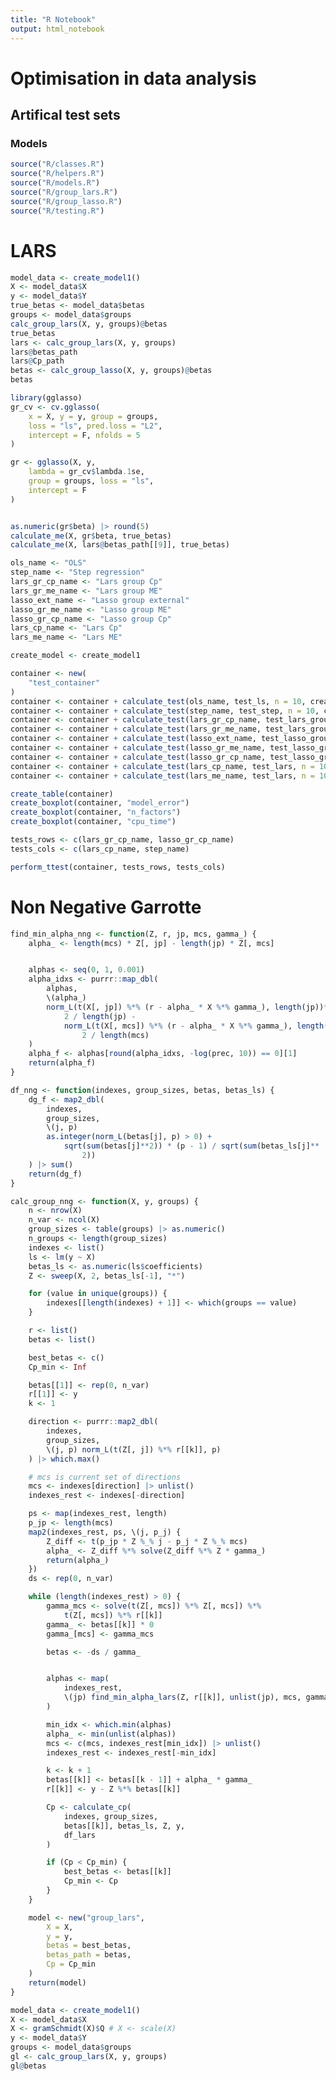 ```yaml
---
title: "R Notebook"
output: html_notebook
---
```


# Optimisation in data analysis

## Artifical test sets

### Models

```r

source("R/classes.R")
source("R/helpers.R")
source("R/models.R")
source("R/group_lars.R")
source("R/group_lasso.R")
source("R/testing.R")


```


# LARS

```r

model_data <- create_model1()
X <- model_data$X
y <- model_data$Y
true_betas <- model_data$betas
groups <- model_data$groups
calc_group_lars(X, y, groups)@betas
true_betas
lars <- calc_group_lars(X, y, groups)
lars@betas_path
lars@Cp_path
betas <- calc_group_lasso(X, y, groups)@betas
betas

library(gglasso)
gr_cv <- cv.gglasso(
    x = X, y = y, group = groups,
    loss = "ls", pred.loss = "L2",
    intercept = F, nfolds = 5
)

gr <- gglasso(X, y,
    lambda = gr_cv$lambda.1se,
    group = groups, loss = "ls",
    intercept = F
)


as.numeric(gr$beta) |> round(5)
calculate_me(X, gr$beta, true_betas)
calculate_me(X, lars@betas_path[[9]], true_betas)

ols_name <- "OLS"
step_name <- "Step regression"
lars_gr_cp_name <- "Lars group Cp"
lars_gr_me_name <- "Lars group ME"
lasso_ext_name <- "Lasso group external"
lasso_gr_me_name <- "Lasso group ME"
lasso_gr_cp_name <- "Lasso group Cp"
lars_cp_name <- "Lars Cp"
lars_me_name <- "Lars ME"

create_model <- create_model1

container <- new(
    "test_container"
)
container <- container + calculate_test(ols_name, test_ls, n = 10, create_model)
container <- container + calculate_test(step_name, test_step, n = 10, create_model)
container <- container + calculate_test(lars_gr_cp_name, test_lars_group, n = 10, create_model, result_indicator = "cp")
container <- container + calculate_test(lars_gr_me_name, test_lars_group, n = 10, create_model, result_indicator = "me")
container <- container + calculate_test(lasso_ext_name, test_lasso_group_library, n = 10, create_model)
container <- container + calculate_test(lasso_gr_me_name, test_lasso_group, n = 10, create_model, result_indicator = "me")
container <- container + calculate_test(lasso_gr_cp_name, test_lasso_group, n = 10, create_model, result_indicator = "cp")
container <- container + calculate_test(lars_cp_name, test_lars, n = 10, create_model, result_indicator = "cp")
container <- container + calculate_test(lars_me_name, test_lars, n = 10, create_model, result_indicator = "me")

create_table(container)
create_boxplot(container, "model_error")
create_boxplot(container, "n_factors")
create_boxplot(container, "cpu_time")

tests_rows <- c(lars_gr_cp_name, lasso_gr_cp_name)
tests_cols <- c(lars_cp_name, step_name)

perform_ttest(container, tests_rows, tests_cols)

```

# Non Negative Garrotte

```r

find_min_alpha_nng <- function(Z, r, jp, mcs, gamma_) {
    alpha_ <- length(mcs) * Z[, jp] - length(jp) * Z[, mcs]


    alphas <- seq(0, 1, 0.001)
    alpha_idxs <- purrr::map_dbl(
        alphas,
        \(alpha_)
        norm_L(t(X[, jp]) %*% (r - alpha_ * X %*% gamma_), length(jp))**
            2 / length(jp) -
            norm_L(t(X[, mcs]) %*% (r - alpha_ * X %*% gamma_), length(mcs))**
                2 / length(mcs)
    )
    alpha_f <- alphas[round(alpha_idxs, -log(prec, 10)) == 0][1]
    return(alpha_f)
}

df_nng <- function(indexes, group_sizes, betas, betas_ls) {
    dg_f <- map2_dbl(
        indexes,
        group_sizes,
        \(j, p)
        as.integer(norm_L(betas[j], p) > 0) +
            sqrt(sum(betas[j]**2)) * (p - 1) / sqrt(sum(betas_ls[j]**
                2))
    ) |> sum()
    return(dg_f)
}

calc_group_nng <- function(X, y, groups) {
    n <- nrow(X)
    n_var <- ncol(X)
    group_sizes <- table(groups) |> as.numeric()
    n_groups <- length(group_sizes)
    indexes <- list()
    ls <- lm(y ~ X)
    betas_ls <- as.numeric(ls$coefficients)
    Z <- sweep(X, 2, betas_ls[-1], "*")

    for (value in unique(groups)) {
        indexes[[length(indexes) + 1]] <- which(groups == value)
    }

    r <- list()
    betas <- list()

    best_betas <- c()
    Cp_min <- Inf

    betas[[1]] <- rep(0, n_var)
    r[[1]] <- y
    k <- 1

    direction <- purrr::map2_dbl(
        indexes,
        group_sizes,
        \(j, p) norm_L(t(Z[, j]) %*% r[[k]], p)
    ) |> which.max()

    # mcs is current set of directions
    mcs <- indexes[direction] |> unlist()
    indexes_rest <- indexes[-direction]

    ps <- map(indexes_rest, length)
    p_jp <- length(mcs)
    map2(indexes_rest, ps, \(j, p_j) {
        Z_diff <- t(p_jp * Z %_% j - p_j * Z %_% mcs)
        alpha_ <- Z_diff %*% solve(Z_diff %*% Z * gamma_)
        return(alpha_)
    })
    ds <- rep(0, n_var)

    while (length(indexes_rest) > 0) {
        gamma_mcs <- solve(t(Z[, mcs]) %*% Z[, mcs]) %*%
            t(Z[, mcs]) %*% r[[k]]
        gamma_ <- betas[[k]] * 0
        gamma_[mcs] <- gamma_mcs

        betas <- -ds / gamma_


        alphas <- map(
            indexes_rest,
            \(jp) find_min_alpha_lars(Z, r[[k]], unlist(jp), mcs, gamma_, prec = 0.001)
        )

        min_idx <- which.min(alphas)
        alpha_ <- min(unlist(alphas))
        mcs <- c(mcs, indexes_rest[min_idx]) |> unlist()
        indexes_rest <- indexes_rest[-min_idx]

        k <- k + 1
        betas[[k]] <- betas[[k - 1]] + alpha_ * gamma_
        r[[k]] <- y - Z %*% betas[[k]]

        Cp <- calculate_cp(
            indexes, group_sizes,
            betas[[k]], betas_ls, Z, y,
            df_lars
        )

        if (Cp < Cp_min) {
            best_betas <- betas[[k]]
            Cp_min <- Cp
        }
    }

    model <- new("group_lars",
        X = X,
        y = y,
        betas = best_betas,
        betas_path = betas,
        Cp = Cp_min
    )
    return(model)
}

model_data <- create_model1()
X <- model_data$X
X <- gramSchmidt(X)$Q # X <- scale(X)
y <- model_data$Y
groups <- model_data$groups
gl <- calc_group_lars(X, y, groups)
gl@betas

```
